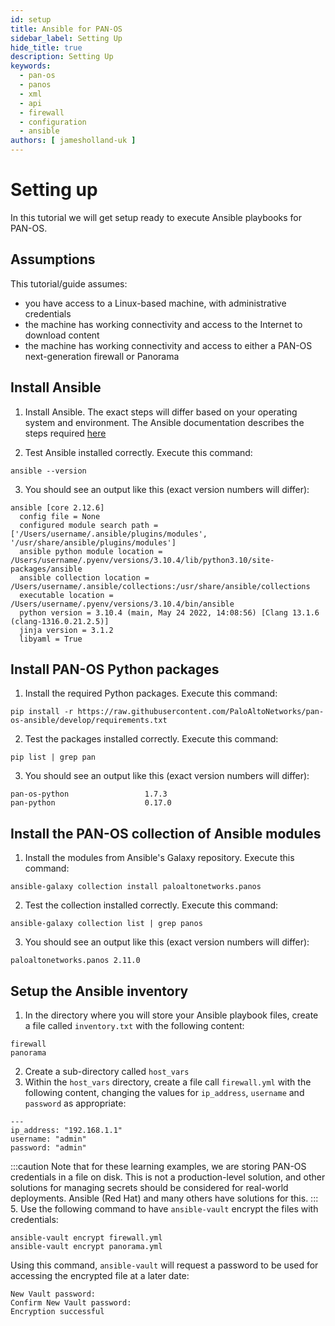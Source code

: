 ```yaml
---
id: setup
title: Ansible for PAN-OS
sidebar_label: Setting Up
hide_title: true
description: Setting Up
keywords:
  - pan-os
  - panos
  - xml
  - api
  - firewall
  - configuration
  - ansible
authors: [ jamesholland-uk ]
---
```



# Setting up

In this tutorial we will get setup ready to execute Ansible playbooks for PAN-OS.

## Assumptions

This tutorial/guide assumes:

- you have access to a Linux-based machine, with administrative credentials
- the machine has working connectivity and access to the Internet to download content
- the machine has working connectivity and access to either a PAN-OS next-generation firewall or Panorama

<LabGuidance />

## Install Ansible

1. Install Ansible. The exact steps will differ based on your operating system and environment. The Ansible documentation describes the steps required [here](https://docs.ansible.com/ansible/latest/installation_guide/intro_installation.html)

2. Test Ansible installed correctly. Execute this command:

```
ansible --version
```

3. You should see an output like this (exact version numbers will differ):

```
ansible [core 2.12.6]
  config file = None
  configured module search path = ['/Users/username/.ansible/plugins/modules', '/usr/share/ansible/plugins/modules']
  ansible python module location = /Users/username/.pyenv/versions/3.10.4/lib/python3.10/site-packages/ansible
  ansible collection location = /Users/username/.ansible/collections:/usr/share/ansible/collections
  executable location = /Users/username/.pyenv/versions/3.10.4/bin/ansible
  python version = 3.10.4 (main, May 24 2022, 14:08:56) [Clang 13.1.6 (clang-1316.0.21.2.5)]
  jinja version = 3.1.2
  libyaml = True
```

## Install PAN-OS Python packages

1. Install the required Python packages. Execute this command:

```
pip install -r https://raw.githubusercontent.com/PaloAltoNetworks/pan-os-ansible/develop/requirements.txt
```

2. Test the packages installed correctly. Execute this command:

```
pip list | grep pan
```

3. You should see an output like this (exact version numbers will differ):

```
pan-os-python                 1.7.3
pan-python                    0.17.0
```

## Install the PAN-OS collection of Ansible modules

1. Install the modules from Ansible's Galaxy repository. Execute this command:

```
ansible-galaxy collection install paloaltonetworks.panos
```

2. Test the collection installed correctly. Execute this command:

```
ansible-galaxy collection list | grep panos
```

3. You should see an output like this (exact version numbers will differ):

```
paloaltonetworks.panos 2.11.0
```

## Setup the Ansible inventory

1. In the directory where you will store your Ansible playbook files, create a file called `inventory.txt` with the following content:

```
firewall
panorama
```

2. Create a sub-directory called `host_vars`
3. Within the `host_vars` directory, create a file call `firewall.yml` with the following content, changing the values for `ip_address`, `username` and `password` as appropriate:

```
---
ip_address: "192.168.1.1"
username: "admin"
password: "admin"
```

:::caution
Note that for these learning examples, we are storing PAN-OS credentials in a file on disk. This is not a production-level solution, and other solutions for managing secrets should be considered for real-world deployments. Ansible (Red Hat) and many others have solutions for this.
::: 5. Use the following command to have `ansible-vault` encrypt the files with credentials:

```
ansible-vault encrypt firewall.yml
ansible-vault encrypt panorama.yml
```

Using this command, `ansible-vault` will request a password to be used for accessing the encrypted file at a later date:

```
New Vault password:
Confirm New Vault password:
Encryption successful
```

<ConnCheck />
